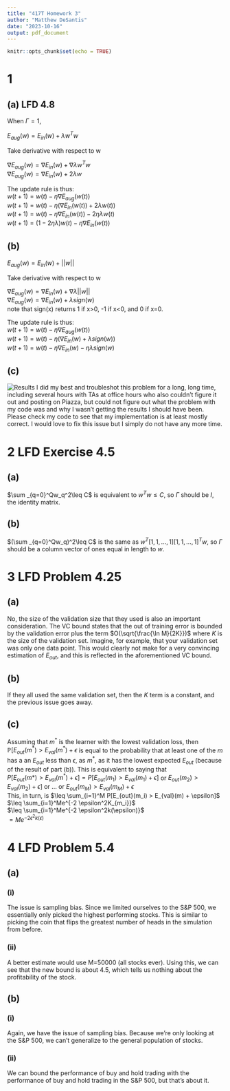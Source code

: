 ---
title: "417T Homework 3"
author: "Matthew DeSantis"
date: "2023-10-16"
output: pdf_document
---

```{r setup, include=FALSE}
knitr::opts_chunk$set(echo = TRUE)
```

# 1

## (a) LFD 4.8

When $\Gamma = 1$,  

$E_{aug}(w) = E_{in}(w)+\lambda w^Tw$  

Take derivative with respect to w  

$\nabla E_{aug}(w) = \nabla E_{in}(w)+ \nabla \lambda w^Tw$   
$\nabla E_{aug}(w) = \nabla E_{in}(w)+ 2 \lambda w$  
  
The update rule is thus:  
$w(t+1)=w(t)- \eta \nabla E_{aug}(w(t))$  
$w(t+1)=w(t)- \eta (\nabla E_{in}(w(t))+ 2 \lambda w(t))$  
$w(t+1)=w(t)- \eta \nabla E_{in}(w(t)) -  2 \eta \lambda w(t)$  
$w(t+1)=(1-2 \eta \lambda)w(t)- \eta \nabla E_{in}(w(t))$  

## (b)

$E_{aug}(w) = E_{in}(w)+||w||$  

Take derivative with respect to w  

$\nabla E_{aug}(w) = \nabla E_{in}(w)+ \nabla \lambda||w||$   
$\nabla E_{aug}(w) = \nabla E_{in}(w)+  \lambda sign(w)$   
note that sign(x) returns 1 if x>0, -1 if x<0, and 0 if x=0.  
  
The update rule is thus:  
$w(t+1)=w(t)- \eta \nabla E_{aug}(w(t))$  
$w(t+1)=w(t)- \eta (\nabla E_{in}(w)+  \lambda sign(w))$  
$w(t+1)=w(t)- \eta\nabla E_{in}(w)-  \eta\lambda sign(w)$  


## (c)

![Results](results.png)
I did my best and troubleshot this problem for a long, long time, including several hours with TAs at office hours who also couldn't figure it out and posting on Piazza, but could not figure out what the problem with my code was and why I wasn't getting the results I should have been. Please check my code to see that my implementation is at least mostly correct. I would love to fix this issue but I simply do not have any more time.


\newpage

# 2 LFD Exercise 4.5

## (a)

$\sum _{q=0}^Qw_q^2\leq C$ is equivalent to $w^Tw\leq C$, so $\Gamma$ should be $I$, the identity matrix.

## (b)

$(\sum _{q=0}^Qw_q)^2\leq C$ is the same as $w^T [1,1,...,1] [1,1,...,1]^Tw$, so $\Gamma$ should be a column vector of ones equal in length to $w$.

\newpage

# 3 LFD Problem 4.25

## (a)

No, the size of the validation size that they used is also an important consideration. The VC bound states that the out of training error is bounded by the validation error plus the term $O(\sqrt{\frac{\ln M}{2K}})$ where $K$ is the size of the validation set. Imagine, for example, that your validation set was only one data point. This would clearly not make for a very convincing estimation of $E_{out}$, and this is reflected in the aforementioned VC bound.

## (b)

If they all used the same validation set, then the $K$ term is a constant, and the previous issue goes away. 

## (c)

Assuming that $m^*$ is the learner with the lowest validation loss, then $\mathbb{P}[E_{out}(m^*)>E_{val}(m^*)+\epsilon$ is equal to the probability that at least one of the $m$ has a an $E_{out}$ less than $\epsilon$, as $m^*$, as it has the lowest expected $E_{out}$ (because of the result of part (b)). This is equivalent to saying that   
$P[E_{out}(m*)>E_{val}(m^*) + \epsilon] = P[E_{out}(m_1)>E_{val}(m_1) + \epsilon]$ or $E_{out}(m_2)>E_{val}(m_2) + \epsilon]$ or ... or $E_{out}(m_M)>E_{val}(m_M) + \epsilon$  
This, in turn, is $\leq \sum_{i=1}^M P[E_{out}(m_i) > E_{val}(m) + \epsilon]$  
$\leq \sum_{i=1}^Me^{-2 \epsilon^2K_{m_i}}$  
$\leq \sum_{i=1}^Me^{-2 \epsilon^2k(\epsilon)}$  
$= Me^{-2\epsilon^2k(\epsilon)}$

\newpage

# 4 LFD Problem 5.4

## (a)

### (i)

The issue is sampling bias. Since we limited ourselves to the S&P 500, we essentially only picked the highest performing stocks. This is similar to picking the coin that flips the greatest number of heads in the simulation from before. 

### (ii)

A better estimate would use M=50000 (all stocks ever). Using this, we can see that the new bound is about 4.5, which tells us nothing about the profitability of the stock.

## (b)

### (i)

Again, we have the issue of sampling bias. Because we're only looking at the S&P 500, we can't generalize to the general population of stocks.

### (ii)

We can bound the performance of buy and hold trading with the performance of buy and hold trading in the S&P 500, but that's about it. 